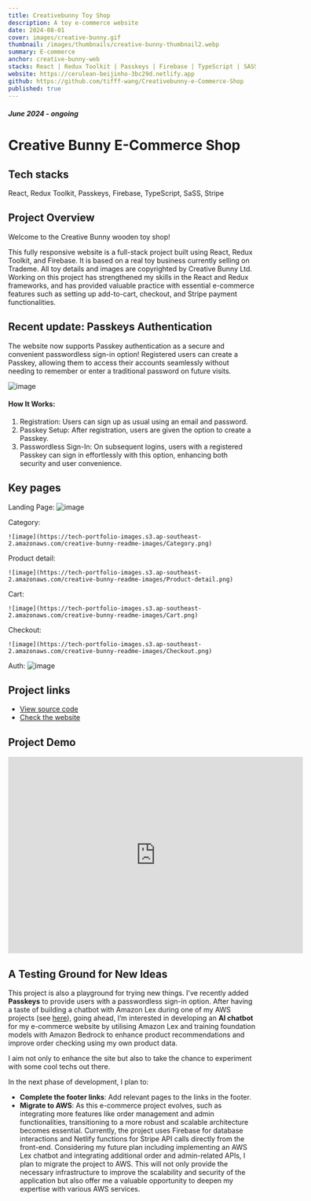 ```yaml
---
title: Creativebunny Toy Shop
description: A toy e-commerce website
date: 2024-08-01
cover: images/creative-bunny.gif
thumbnail: /images/thumbnails/creative-bunny-thumbnail2.webp
summary: E-commerce
anchor: creative-bunny-web
stacks: React | Redux Toolkit | Passkeys | Firebase | TypeScript | SASS | Stripe
website: https://cerulean-beijinho-3bc29d.netlify.app
github: https://github.com/tifff-wang/Creativebunny-e-Commerce-Shop
published: true
---
```


##### June 2024 - ongoing

# Creative Bunny E-Commerce Shop

## Tech stacks

React, Redux Toolkit, Passkeys, Firebase, TypeScript, SaSS, Stripe

## Project Overview

Welcome to the Creative Bunny wooden toy shop!

This fully responsive website is a full-stack project built using React, Redux Toolkit, and Firebase.
It is based on a real toy business currently selling on Trademe. All toy details
and images are copyrighted by Creative Bunny Ltd. Working on this project has strengthened
my skills in the React and Redux frameworks, and has provided valuable practice with
essential e-commerce features such as setting up add-to-cart, checkout, and Stripe
payment functionalities.

## Recent update: Passkeys Authentication

The website now supports Passkey authentication as a secure and convenient passwordless sign-in option! Registered users can create a Passkey, allowing them to access their accounts seamlessly without needing to remember or enter a traditional password on future visits.

![image](https://tech-portfolio-images.s3.ap-southeast-2.amazonaws.com/creative-bunny-readme-images/sign-in-with-passkey.png)

#### How It Works:

1. Registration: Users can sign up as usual using an email and password.
2. Passkey Setup: After registration, users are given the option to create a Passkey.
3. Passwordless Sign-In: On subsequent logins, users with a registered Passkey can sign in effortlessly with this option, enhancing both security and user convenience.

## Key pages

Landing Page:
![image](https://tech-portfolio-images.s3.ap-southeast-2.amazonaws.com/creative-bunny-readme-images/Creative-bunny-landing-page.png)

Category:

    ![image](https://tech-portfolio-images.s3.ap-southeast-2.amazonaws.com/creative-bunny-readme-images/Category.png)

Product detail:

    ![image](https://tech-portfolio-images.s3.ap-southeast-2.amazonaws.com/creative-bunny-readme-images/Product-detail.png)

Cart:

    ![image](https://tech-portfolio-images.s3.ap-southeast-2.amazonaws.com/creative-bunny-readme-images/Cart.png)

Checkout:

    ![image](https://tech-portfolio-images.s3.ap-southeast-2.amazonaws.com/creative-bunny-readme-images/Checkout.png)

Auth:
![image](https://tech-portfolio-images.s3.ap-southeast-2.amazonaws.com/creative-bunny-readme-images/auth.png)

## Project links

<ul>
    <li>
        <a
            href="https://github.com/tifff-wang/Creativebunny-e-Commerce-Shop"
            target="_blank"
        >
            View source code
        </a>
    </li>
    <li>
        <a href="https://cerulean-beijinho-3bc29d.netlify.app" target="_blank">
            Check the website
        </a>
    </li>
</ul>

## Project Demo

<iframe
    width="600"
    height="400"
    frameBorder="0"
    allow="autoplay"
    src="https:&#x2F;&#x2F;www.canva.com&#x2F;design&#x2F;DAGHtXPYROA&#x2F;Y5_x6hyT4rsHqeZpO48n_Q&#x2F;watch?embed"
    allowfullscreen="allowFullScreen"
></iframe>

## A Testing Ground for New Ideas

<div>

This project is also a playground for trying new
things. I've recently added **Passkeys** to provide
users with a passwordless sign-in option. After having a taste of building a chatbot with Amazon Lex
during one of my AWS projects (see <a href="https://tiffwang.co.nz/awsproject/build-chatbot-with-amazon-lex" target="\_blank">
here</a>), going ahead, I’m interested in developing an **AI chatbot** for my e-commerce website by utilising Amazon Lex and training foundation models with Amazon Bedrock to enhance product recommendations and improve order checking using my own product data.

I aim not only to enhance the site but also to take the chance to experiment with some cool techs out there.

</div>

In the next phase of development, I plan to:

-   **Complete the footer links**: Add relevant pages to the links in the footer.
-   **Migrate to AWS**: As this e-commerce project evolves, such as integrating more features
    like order management and admin functionalities, transitioning to a more robust and scalable architecture
    becomes essential. Currently, the project uses Firebase for database interactions and Netlify
    functions for Stripe API calls directly from the front-end. Considering my future plan including
    implementing an AWS Lex chatbot and integrating additional order and admin-related APIs, I plan to migrate the
    project to AWS. This will not only provide the necessary infrastructure to improve the scalability and security
    of the application but also offer me a valuable opportunity to deepen my expertise with various AWS services.
